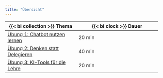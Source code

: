 ```yaml
---
title: "Übersicht"
---
```


| {{< bi collection >}} Thema | {{< bi clock >}} Dauer |
|-------|--------|
| [Übung 1: Chatbot nutzen lernen](prompten-lernen/index.qmd) | 20 min |
| [Übung 2: Denken statt Delegieren](denken-delegieren/index.qmd) | 40 min |
| [Übung 3: KI-Tools für die Lehre](ki-tools-lehre/index.qmd) | 20 min |